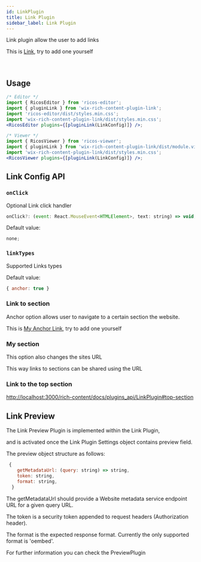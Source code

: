 ```yaml
---
id: LinkPlugin 
title: Link Plugin
sidebar_label: Link Plugin
---
```



Link plugin allow the user to add links

<div className="card" id="top-section">
   <span  style={{color: 'black'}}>This is <a style={{color: 'blue', fontSize: '1.2em'}} href="https://wix-incubator.github.io/rich-content/docs/ricos/quick-start">Link</a>, try to add one yourself</span>
</div>
<br />

<br />

## Usage

```jsx
/* Editor */
import { RicosEditor } from 'ricos-editor';
import { pluginLink } from 'wix-rich-content-plugin-link';
import 'ricos-editor/dist/styles.min.css';
import 'wix-rich-content-plugin-link/dist/styles.min.css';
<RicosEditor plugins={[pluginLink(LinkConfig)]} />;

/* Viewer */
import { RicosViewer } from 'ricos-viewer';
import { pluginLink } from 'wix-rich-content-plugin-link/dist/module.viewer';
import 'wix-rich-content-plugin-link/dist/styles.min.css';
<RicosViewer plugins={[pluginLink(LinkConfig)]} />;
```

## Link Config API

### `onClick`

Optional Link click handler

```jsx
onClick?: (event: React.MouseEvent<HTMLElement>, text: string) => void;
```

Default value:

```jsx
none;
```

### `linkTypes`

Supported Links types

Default value:

```jsx
{ anchor: true }
```

### Link to section
Anchor option allows user to navigate to a certain section the website.



<div className="card">
   <span style={{color: 'black'}}>This is <a style={{color: 'blue', fontSize: '1.2em'}} href="#anchor">My Anchor Link</a>, try to add one yourself</span>
   <h3 style={{color: 'black', marginTop:'100px'}} id="anchor">My section</h3>
</div>

This option also changes the sites URL

This way links to sections can be shared using the URL

<div className="card">
   <h3 style={{color: 'black'}}>Link to the top section</h3>
   <a style={{color: 'blue', fontSize: '1.2em'}} href="#top-section">http://localhost:3000/rich-content/docs/plugins_api/LinkPlugin#top-section</a>
</div>

## Link Preview
The Link Preview Plugin is implemented within the Link Plugin,

and is activated once the Link Plugin Settings object contains preview field.

The preview object structure as follows:

``` jsx
 {
    getMetadataUrl: (query: string) => string,
    token: string,
    format: string,
  }
```

The getMetadataUrl should provide a Website metadata service endpoint URL for a given query URL.

The token is a security token appended to request headers (Authorization header).
 
The format is the expected response format. Currently the only supported format is 'oembed'.

For further information you can check the PreviewPlugin
<br />
